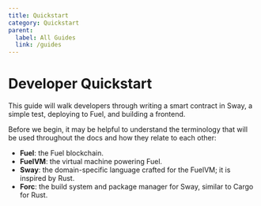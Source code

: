 ```yaml
---
title: Quickstart
category: Quickstart
parent:
  label: All Guides
  link: /guides
---
```


# Developer Quickstart

This guide will walk developers through writing a smart contract in Sway, a simple test, deploying to Fuel, and building a frontend.

Before we begin, it may be helpful to understand the terminology that will be used throughout the docs and how they relate to each other:

- **Fuel**: the Fuel blockchain.
- **FuelVM**: the virtual machine powering Fuel.
- **Sway**: the domain-specific language crafted for the FuelVM; it is inspired by Rust.
- **Forc**: the build system and package manager for Sway, similar to Cargo for Rust.
